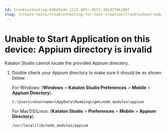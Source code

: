 ```yaml
---
id: troubleshooting-626d3ede-1112-40fc-9bf1-361d27862807
slug: /create-tests/troubleshooting-for-test-creation/troubleshoot-mobile-automated-testing/unable-to-start-application-on-this-device-appium-directory-is-invalid
---
```


# Unable to Start Application on this device: Appium directory is invalid

Katalon Studio cannot locate the provided Appium directory.

1.  Double check your Appium directory to make sure it should be as shown below:

    For Windows: \(**Windows** &gt; **Katalon Studio Preferences** &gt; **Mobile** &gt; **Appium Directory**\).

    ```
    C:\Users\<Username>\AppData\Roaming\npm\node_modules\appium
    ```

    For MacOS/Linux: \(**Katalon Studio** &gt; **Preferences** &gt; **Mobile** &gt; **Appium Directory**\).

    ```
    /usr/local/lib/node_modules/appium
    ```